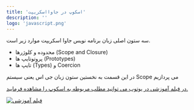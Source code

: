 ```yaml
---
title: 'اسکوپ در جاوااسکریپت'
description: ''
logo: 'javascript.png'
---
```



سه ستون اصلی زبان برنامه نویس جاوا اسکریپت موارد زیر است.

- محدوده و کلوژرها (Scope and Closure)
- پروتوتایپ ها (Prototypes)
- تایپ ها (Types) و Coercion

در این قسمت به نخستین ستون زبان جی اس یعنی سیستم Scope می پردازیم

[در فیلم آموزشی در یوتوب می توانید مطلب مربوطه به اسکوپ را مشاهده فرمایید.](https://youtu.be/ygGvyoFei60)

[![فیلم آموزشی](/scope.png)](https://youtu.be/ygGvyoFei60)


